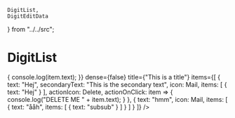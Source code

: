     DigitList,
    DigitEditData
} from "../../src";

<Meta
    title="Elements|DigitList"
    component={DigitList}
/>

# DigitList

<Preview>
    <Story name="1">
        <DigitList
            multipleExpanded
            onClick={item => {
                console.log(item.text);
            }}
            dense={false}
            title={"This is a title"}
            items={[
                {
                    text: "Hej",
                    secondaryText: "This is the secondary text",
                    icon: Mail,
                    items: [
                        {
                            text: "Hej"
                        }
                    ],
                    actionIcon: Delete,
                    actionOnClick: item => {
                        console.log("DELETE ME " + item.text);
                    }
                },
                {
                    text: "hmm",
                    icon: Mail,
                    items: [
                        {
                            text: "ååh",
                            items: [
                                {
                                    text: "subsub"
                                }
                            ]
                        }
                    ]
                }
            ]}
        />
    </Story>
</Preview>

<Props of={DigitList} />
